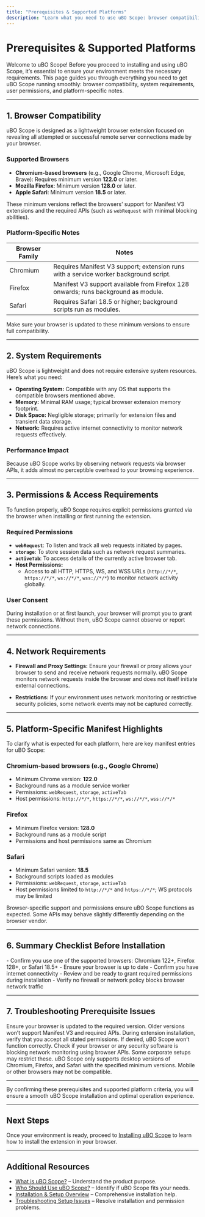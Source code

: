 ```yaml
---
title: "Prerequisites & Supported Platforms"
description: "Learn what you need to use uBO Scope: browser compatibility, system requirements, and necessary permissions. Ensure your environment is ready before installation."
---
```


# Prerequisites & Supported Platforms

Welcome to uBO Scope! Before you proceed to installing and using uBO Scope, it’s essential to ensure your environment meets the necessary requirements. This page guides you through everything you need to get uBO Scope running smoothly: browser compatibility, system requirements, user permissions, and platform-specific notes.

---

## 1. Browser Compatibility

uBO Scope is designed as a lightweight browser extension focused on revealing all attempted or successful remote server connections made by your browser.

### Supported Browsers

- **Chromium-based browsers** (e.g., Google Chrome, Microsoft Edge, Brave): Requires minimum version **122.0** or later.
- **Mozilla Firefox**: Minimum version **128.0** or later.
- **Apple Safari**: Minimum version **18.5** or later.

These minimum versions reflect the browsers’ support for Manifest V3 extensions and the required APIs (such as `webRequest` with minimal blocking abilities).

### Platform-Specific Notes

| Browser Family | Notes |
| -------------- | ----- |
| Chromium       | Requires Manifest V3 support; extension runs with a service worker background script.
| Firefox        | Manifest V3 support available from Firefox 128 onwards; runs background as module.
| Safari         | Requires Safari 18.5 or higher; background scripts run as modules.

Make sure your browser is updated to these minimum versions to ensure full compatibility.

---

## 2. System Requirements

uBO Scope is lightweight and does not require extensive system resources. Here’s what you need:

- **Operating System:** Compatible with any OS that supports the compatible browsers mentioned above.
- **Memory:** Minimal RAM usage; typical browser extension memory footprint.
- **Disk Space:** Negligible storage; primarily for extension files and transient data storage.
- **Network:** Requires active internet connectivity to monitor network requests effectively.

### Performance Impact

Because uBO Scope works by observing network requests via browser APIs, it adds almost no perceptible overhead to your browsing experience.

---

## 3. Permissions & Access Requirements

To function properly, uBO Scope requires explicit permissions granted via the browser when installing or first running the extension.

### Required Permissions

- **`webRequest`**: To listen and track all web requests initiated by pages.
- **`storage`**: To store session data such as network request summaries.
- **`activeTab`**: To access details of the currently active browser tab.
- **Host Permissions:**
  - Access to all HTTP, HTTPS, WS, and WSS URLs (`http://*/*`, `https://*/*`, `ws://*/*`, `wss://*/*`) to monitor network activity globally.

### User Consent

During installation or at first launch, your browser will prompt you to grant these permissions. Without them, uBO Scope cannot observe or report network connections.

---

## 4. Network Requirements

- **Firewall and Proxy Settings:** Ensure your firewall or proxy allows your browser to send and receive network requests normally. uBO Scope monitors network requests inside the browser and does not itself initiate external connections.

- **Restrictions:** If your environment uses network monitoring or restrictive security policies, some network events may not be captured correctly.

---

## 5. Platform-Specific Manifest Highlights

To clarify what is expected for each platform, here are key manifest entries for uBO Scope:

### Chromium-based browsers (e.g., Google Chrome)
- Minimum Chrome version: **122.0**
- Background runs as a module service worker
- Permissions: `webRequest`, `storage`, `activeTab`
- Host permissions: `http://*/*`, `https://*/*`, `ws://*/*`, `wss://*/*`

### Firefox
- Minimum Firefox version: **128.0**
- Background runs as a module script
- Permissions and host permissions same as Chromium

### Safari
- Minimum Safari version: **18.5**
- Background scripts loaded as modules
- Permissions: `webRequest`, `storage`, `activeTab`
- Host permissions limited to `http://*/*` and `https://*/*`; WS protocols may be limited

<Note>
Browser-specific support and permissions ensure uBO Scope functions as expected. Some APIs may behave slightly differently depending on the browser vendor.
</Note>

---

## 6. Summary Checklist Before Installation

<Check>
- Confirm you use one of the supported browsers: Chromium 122+, Firefox 128+, or Safari 18.5+
- Ensure your browser is up to date
- Confirm you have internet connectivity
- Review and be ready to grant required permissions during installation
- Verify no firewall or network policy blocks browser network traffic
</Check>

---

## 7. Troubleshooting Prerequisite Issues

<AccordionGroup title="Common Prerequisite Issues & Fixes">
<Accordion title="Browser Version Too Low">
Ensure your browser is updated to the required version. Older versions won’t support Manifest V3 and required APIs.
</Accordion><Accordion title="Missing Permissions at Installation">
During extension installation, verify that you accept all stated permissions. If denied, uBO Scope won’t function correctly.
</Accordion><Accordion title="Network Traffic Not Visible">
Check if your browser or any security software is blocking network monitoring using browser APIs. Some corporate setups may restrict these.
</Accordion><Accordion title="Unsupported Platform">
uBO Scope only supports desktop versions of Chromium, Firefox, and Safari with the specified minimum versions. Mobile or other browsers may not be compatible.
</Accordion>
</AccordionGroup>

---

By confirming these prerequisites and supported platform criteria, you will ensure a smooth uBO Scope installation and optimal operation experience.

---

## Next Steps

Once your environment is ready, proceed to [Installing uBO Scope](/getting-started/installation-setup/installation) to learn how to install the extension in your browser.


---

## Additional Resources

- [What is uBO Scope?](/overview/introduction-value/product-purpose) – Understand the product purpose.
- [Who Should Use uBO Scope?](/overview/introduction-value/value-and-use-cases) – Identify if uBO Scope fits your needs.
- [Installation & Setup Overview](/guides/getting-started/installation-and-setup) – Comprehensive installation help.
- [Troubleshooting Setup Issues](/getting-started/first-run-validation/troubleshooting) – Resolve installation and permission problems.



